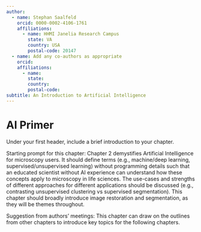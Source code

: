 ```yaml
---
author: 
  - name: Stephan Saalfeld
    orcid: 0000-0002-4106-1761
    affiliations:
      - name: HHMI Janelia Research Campus
        state: VA
        country: USA
        postal-code: 20147
  - name: Add any co-authors as appropriate
    orcid: 
    affiliations:
      - name: 
        state: 
        country: 
        postal-code: 
subtitle: An Introduction to Artificial Intelligence
---
```


# AI Primer
<!--Your first header will be the chapter's upper-level table of contents title.-->
<!--If you'd like to have a subtitle, include it in the Quarto header above -->

Under your first header, include a brief introduction to your chapter.

Starting prompt for this chapter: Chapter 2 demystifies Artificial Intelligence for microscopy users. It should define terms (e.g., machine/deep learning, supervised/unsupervised learning) without programming details such that an educated scientist without AI experience can understand how these concepts apply to microscopy in life sciences. The use-cases and strengths of different approaches for different applications should be discussed (e.g., contrasting unsupervised clustering vs supervised segmentation). This chapter should broadly introduce image restoration and segmentation, as they will be themes throughout.

Suggestion from authors' meetings: This chapter can draw on the outlines from other chapters to introduce key topics for the following chapters.
